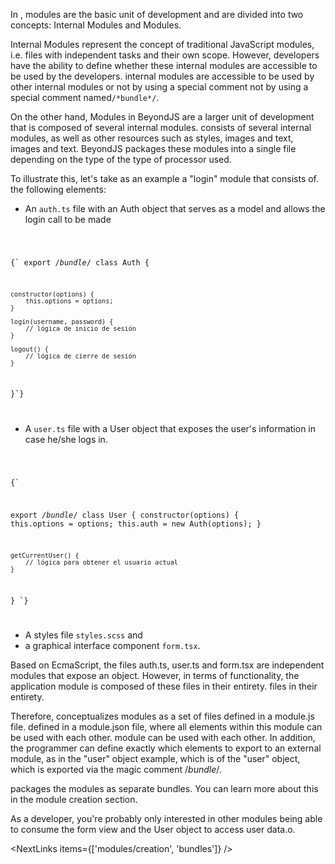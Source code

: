 
<DocHeader pretitle="Basics" title="Modules" />

In <BeyondJS/>, modules are the basic unit of development and are divided into two concepts:
Internal Modules and Modules.

Internal Modules represent the concept of traditional JavaScript modules,
i.e. files with independent tasks and their own scope.
However, developers have the ability to define whether these internal modules are accessible to be used by the developers.
internal modules are accessible to be used by other internal modules or not by using a special comment
not by using a special comment named`/*bundle*/`.

On the other hand, Modules in BeyondJS are a larger unit of development that is composed of several internal modules.
consists of several internal modules, as well as other resources such as styles, images and text,
images and text. BeyondJS packages these modules into a single file depending on the type of
the type of processor used.

To illustrate this, let's take as an example a "login" module that consists of.
the following elements:

-   An `auth.ts` file with an Auth object that serves as a model and
    allows the login call to be made

<Code>

{`
export /_bundle_/ class Auth {

    constructor(options) {
        this.options = options;
    }

    login(username, password) {
        // lógica de inicio de sesión
    }

    logout() {
        // lógica de cierre de sesión
    }

}`}

</Code>

-   A `user.ts` file with a User object that exposes
    the user's information in case he/she logs in.

<Code>

{`

export /*bundle*/ class User {
    constructor(options) {
        this.options = options;
        this.auth = new Auth(options);
    }

    getCurrentUser() {
        // lógica para obtener el usuario actual
    }

}
`}

</Code>

-   A styles file `styles.scss` and
-   a graphical interface component `form.tsx`.

Based on EcmaScript, the files auth.ts, user.ts and form.tsx
are independent modules that expose an object. However,
in terms of functionality, the application module is composed of these files in their entirety.
files in their entirety.

Therefore, <BeyondJS/> conceptualizes modules as a set of files defined in a module.js file.
defined in a module.json file, where all elements within this module can be used with each other.
module can be used with each other. In addition, the programmer can define
exactly which elements to export to an external module, as in the "user" object example, which is
of the "user" object, which is exported via the magic comment /_bundle_/.

<BeyondJS /> packages the modules as separate bundles. You can learn more about this in the module creation section.

As a developer, you're probably only interested in other modules being able to
consume the form view and the User object to access user data.o.

<NextLinks items={['modules/creation', 'bundles']} />
